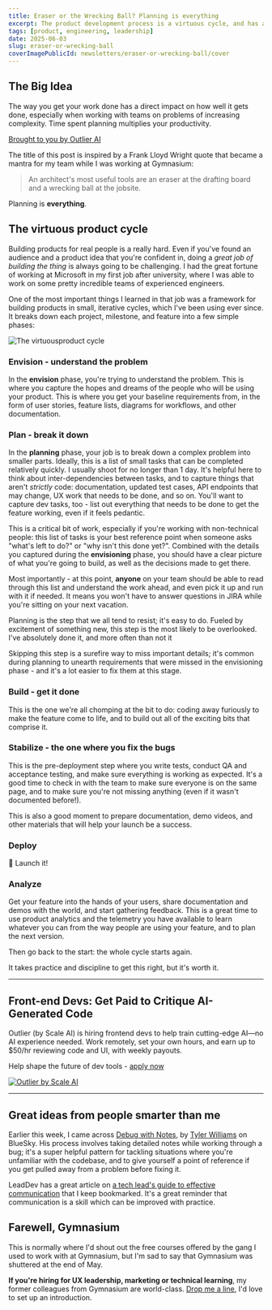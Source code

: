 ```yaml
---
title: Eraser or the Wrecking Ball? Planning is everything
excerpt: The product development process is a virtuous cycle, and has a direct impact on how well your work gets done. It will also help your teammates to understand the work ahead, and to build better products harmoniously.
tags: [product, engineering, leadership]
date: 2025-06-03
slug: eraser-or-wrecking-ball
coverImagePublicId: newsletters/eraser-or-wrecking-ball/cover
---
```


## The Big Idea

The way you get your work done has a direct impact on how well it gets done, especially when working with teams on problems of increasing complexity. Time spent planning multiplies your productivity.

<a href="https://tiny.outlier.ai/yckz3zcs" className="text-xs lg:text-xs xl:text-xs">
  Brought to you by Outlier AI
</a>

The title of this post is inspired by a Frank Lloyd Wright quote that became a mantra for my team while I was working at Gymnasium:

> An architect's most useful tools are an eraser at the drafting board and a wrecking ball at the jobsite.

Planning is **everything**.

## The virtuous product cycle

Building products for real people is a really hard. Even if you've found an audience and a product idea that you're confident in, doing a _great job of building the thing_ is always going to be challenging. I had the great fortune of working at Microsoft in my first job after university, where I was able to work on some pretty incredible teams of experienced engineers.

One of the most important things I learned in that job was a framework for building products in small, iterative cycles, which I've been using ever since. It breaks down each project, milestone, and feature into a few simple phases:

<Image
  publicId="newsletters/eraser-or-wrecking-ball/product-cycle"
  alt="The virtuousproduct cycle"
  caption="The virtuous product cycle"
/>

### Envision - understand the problem

In the **envision** phase, you're trying to understand the problem. This is where you capture the hopes and dreams of the people who will be using your product. This is where you get your baseline requirements from, in the form of user stories, feature lists, diagrams for workflows, and other documentation.

### Plan - break it down

In the **planning** phase, your job is to break down a complex problem into smaller parts. Ideally, this is a list of small tasks that can be completed relatively quickly. I usually shoot for no longer than 1 day. It's helpful here to think about inter-dependencies between tasks, and to capture things that aren't _strictly_ code: documentation, updated test cases, API endpoints that may change, UX work that needs to be done, and so on. You'll want to capture dev tasks, too - list out everything that needs to be done to get the feature working, even if it feels pedantic.

This is a critical bit of work, especially if you're working with non-technical people: this list of tasks is your best reference point when someone asks "what's left to do?" or "why isn't this done yet?". Combined with the details you captured during the **envisioning** phase, you should have a clear picture of what you're going to build, as well as the decisions made to get there.

Most importantly - at this point, __anyone__ on your team should be able to read through this list and understand the work ahead, and even pick it up and run with it if needed. It means you won't have to answer questions in JIRA while you're sitting on your next vacation.

Planning is the step that we all tend to resist; it's easy to do. Fueled by excitement of something new, this step is the most likely to be overlooked. I've absolutely done it, and more often than not it

Skipping this step is a surefire way to miss important details; it's common during planning to unearth requirements that were missed in the envisioning phase - and it's a lot easier to fix them at this stage.


### Build - get it done

This is the one we're all chomping at the bit to do: coding away furiously to make the feature come to life, and to build out all of the exciting bits that comprise it.

### Stabilize - the one where you fix the bugs

This is the pre-deployment step where you write tests, conduct QA and acceptance testing, and make sure everything is working as expected. It's a good time to check in with the team to make sure everyone is on the same page, and to make sure you're not missing anything (even if it wasn't documented before!).

This is also a good moment to prepare documentation, demo videos, and other materials that will help your launch be a success.

### Deploy

🚀 Launch it!

### Analyze

Get your feature into the hands of your users, share documentation and demos with the world, and start gathering feedback. This is a great time to use product analytics and the telemetry you have available to learn whatever you can from the way people are using your feature, and to plan the next version.

Then go back to the start: the whole cycle starts again.

It takes practice and discipline to get this right, but it's worth it.

---

## Front-end Devs: Get Paid to Critique AI-Generated Code
Outlier (by Scale AI) is hiring frontend devs to help train cutting-edge AI—no AI experience needed. Work remotely, set your own hours, and earn up to $50/hr reviewing code and UI, with weekly payouts.

Help shape the future of dev tools - [apply now](https://tiny.outlier.ai/yckz3zcs)

<a href="https://tiny.outlier.ai/yckz3zcs" target="_blank" rel="noopener noreferrer sponsored">
  <Image
    publicId="sponsors/scale-ai/contribute-sq"
        alt="Outlier by Scale AI"
    className="max-w-sm"
  />
</a>

---

## Great ideas from people smarter than me

Earlier this week, I came across [Debug with Notes](https://coolsoftware.dev/blog/debug-with-notes/), by [Tyler Williams](https://bsky.app/profile/coolsoftware.dev/post/3lqljgta5cs2j) on BlueSky. His process involves taking detailed notes while working through a bug; it's a super helpful pattern for tackling situations where you're unfamiliar with the codebase, and to give yourself a point of reference if you get pulled away from a problem before fixing it.

LeadDev has a great article on [a tech lead's guide to effective communication](https://leaddev.com/communication/tech-leads-guide-effective-communication) that I keep bookmarked. It's a great reminder that communication is a skill which can be improved with practice.

## Farewell, Gymnasium

This is normally where I'd shout out the free courses offered by the gang I used to work with at Gymnasium, but I'm sad to say that Gymnasium was shuttered at the end of May.

**If you're hiring for UX leadership, marketing or technical learning**, my former colleagues from Gymnasium are world-class. [Drop me a line](mailto:hello@mikebifulco.com), I'd love to set up an introduction.








